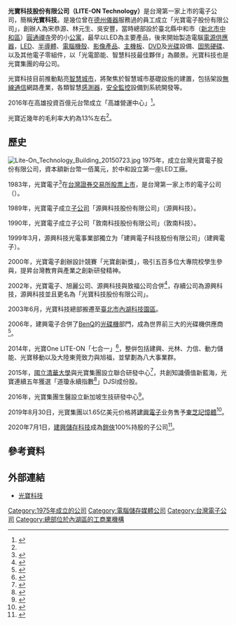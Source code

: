 {{Infobox company
| traded_as = {{twse|2301}}（1983年上市）
| foundation = 1975年
| founder = [[宋恭源|宋恭源]]、[[林元生|林元生]]、[[吳安豐|吳安豐]]
| area_served = 全球
| industry = 資料儲存設備
| products = [[消費性電子|消費性電子]]、[[電腦零組件|電腦零組件]]、[[智慧城市|智慧城市]]、[[智慧車|智慧車]]
| revenue = 美元營收 80億
| net_income = 
| num_employees = 60,300 名 (2017) <ref>{{Cite web |url=https://www.104.com.tw/jobbank/custjob/index.php?r=cust&j=443a422456463f6a3c583a1d1d1d1d5f2443a363189j52&jobsource=checkc |title=104人力銀行 光寶科技 |accessdate=2017-07-12 |archive-date=2018-04-30 |archive-url=https://web.archive.org/web/20180430045527/https://www.104.com.tw/jobbank/custjob/index.php?r=cust&j=443a422456463f6a3c583a1d1d1d1d5f2443a363189j52&jobsource=checkc |dead-url=no }}</ref>
| parent = 
| subsid = 
| homepage = {{URL|www.liteon.com/}}
| company_name = 光寶科技股份有限公司
| company_name_en = Lite-On Technology Corporation
| company_logo = Liteon logo.svg
| company_type = [[上市公司|上市公司]]
| location_city = {{ROC-TW}}<br>[[臺北市|臺北市]][[內湖區|內湖區]][[瑞光路|瑞光路]]392號（光寶科技大樓）
<!-- | 總經理 = [[邱森彬|邱森彬]]-->
| below=毛利率：13%<ref name="Goodinfo!台灣股市資訊網(手機版)">{{cite web | title=(2301) 光寶科歷年經營績效統計 - 合併財報 | website=Goodinfo!台灣股市資訊網(手機版) | url=https://goodinfo.tw/StockInfo/StockBzPerformance.asp?STOCK_ID=2301 | language=zh | access-date=2018-09-27 | archive-date=2018-09-27 | archive-url=https://web.archive.org/web/20180927085647/https://goodinfo.tw/StockInfo/StockBzPerformance.asp?STOCK_ID=2301 | dead-url=no }}</ref>
}}

'''光寶科技股份有限公司（LITE-ON Technology）'''是台灣第一家上市的電子公司，簡稱'''光寶科技'''。是幾位曾在[[德州儀器|德州儀器]]服務過的員工成立「光寶電子股份有限公司」，創辦人為宋恭源、林元生、吳安豐，當時總部設於臺北縣中和市（[[新北市|新北市]][[中和區|中和區]]）[[圓通禪寺_(新北市)|圓通禪寺]]旁的小[[公寓|公寓]]，最早以LED為主要產品，後來開始製造電腦[[電源供應器|電源供應器]]，[[發光二極管|LED]]、[[半導體|半導體]]、[[机箱|電腦機殼]]、[[打印机|影像產品]]、[[主機板|主機板]]、[[光盘驱动器|DVD]]及[[光碟|光碟]]設備、[[固態硬碟|固態硬碟]]、以及其他電子零組件，以「光電節能、智慧科技最佳夥伴」為願景。光寶科技也是光寶集團的母公司。

光寶科技目前推動點亮[[智慧城市|智慧城市]]，將聚焦於智慧城市基礎設施的建置，包括架設[[無線通信|無線通信]]網路產業，各類智慧[[感測器|感測器]]，[[安全監控|安全監控]]設備到{{le|智能路燈|Intelligent street lighting}}系統開發等。

2016年在高雄投資百億元台幣成立「高雄營運中心」<ref name="蘋果日報 2016">{{cite web | author=林韋伶 | title=光寶砸百億 設高雄營運中心 | website=蘋果日報 | date=2016-08-16 | url=https://tw.appledaily.com/finance/daily/20160816/37348483 | language=zh | access-date=2018-05-04 | archive-date=2018-07-10 | archive-url=https://web.archive.org/web/20180710162243/https://tw.appledaily.com/finance/daily/20160816/37348483 | dead-url=no }}</ref>。

光寶近幾年的毛利率大約為13%左右<ref name="Goodinfo!台灣股市資訊網(手機版)"/>。

==歷史==
[[File:Lite-On_Technology_Building_20150723.jpg|thumb]]
1975年，成立台灣光寶電子股份有限公司，資本額新台幣一佰萬元，於中和設立第一座LED工廠。

1983年，光寶電子<ref name="moneydj">{{cite web
 | url=http://www.moneydj.com/kmdj/wiki/wikiviewer.aspx?keyid=9839a6be-69de-4797-8c59-0ea0bcbf7dcd
 | language=中文
 | title=光寶科技股份有限公司
 | publisher=MoneyDJ理財網
 | accessdate=2014-01-19
 | archive-date=2014-02-01
 | archive-url=https://web.archive.org/web/20140201205151/http://www.moneydj.com/kmdj/wiki/wikiviewer.aspx?keyid=9839a6be-69de-4797-8c59-0ea0bcbf7dcd
 | dead-url=no
 }}</ref>在[[台灣證券交易所|台灣證券交易所]][[股票上市|股票上市]]，是台灣第一家上市的電子公司（{{twse|2301}}）。

1989年，光寶電子成立[[子公司|子公司]]「源興科技股份有限公司」（源興科技）。

1990年，光寶電子成立子公司「敦南科技股份有限公司」（敦南科技）。

1999年3月，源興科技光電事業部獨立为「建興電子科技股份有限公司」（建興電子）。

2000年，光寶電子創辦設計競賽「光寶創新獎」，吸引五百多位大專院校學生參與，提昇台灣教育與產業之創新研發精神。

2002年，光寶電子、旭麗公司、源興科技與致福公司合併<ref>{{Cite news|url=https://www.moneydj.com/KMDJ/Report/ReportViewer.aspx?a=a216b05d-8157-4696-b8e0-4be9861c09ca|title=光寶集團大團圓 (光寶四合一)|author=|date=2002-06-12|work=|accessdate=|others=中興投顧}}</ref>，存續公司為源興科技，源興科技並且更名為「光寶科技股份有限公司」。

2003年6月，光寶科技總部搬遷至[[臺北市|臺北市]][[內湖科技園區|內湖科技園區]]。

2006年，建興電子合併了[[Benq|BenQ]]的[[光盘驱动器|光碟機]]部門，成為世界前三大的光碟機供應商<ref>{{Cite journal|title=全球與台灣光電產業展望|author=郭子菱|url=http://www.pida.org.tw/optolink/optolink_pdf/99018508.pdf|journal=光連雙月刊|issue=No.85|doi=|others=|year=2010年1月|volume=|page=|pmid=}}{{Dead link|date=2019年12月 |bot=InternetArchiveBot |fix-attempted=yes }}</ref>。

2014年，光寶One LITE-ON「七合一」<ref>{{Cite news|url=http://news.cnyes.com/news/id/807684|title=鉅亨網|author=黃佩珊|date=2014-01-14|work=|accessdate=}}</ref>，整倂包括建興、光林、力信、動力儲能、光寶移動以及大陸東莞致力與旭福，並擘劃為八大事業群。

2015年，[[國立清華大學|國立清華大學]]與光寶集團設立聯合研發中心<ref>{{Cite news|url=https://video.udn.com/news/387192|title=清華大學、光寶集團 設立聯合研發中心|author=詹惠珠|date=2015-10-22|work=|accessdate=|archive-date=2018-06-24|archive-url=https://web.archive.org/web/20180624092927/https://video.udn.com/news/387192|dead-url=no}}</ref>，共創知識價值新藍海，光寶連續五年獲選「道瓊永續指數<ref>{{Cite news|url=http://www.bcsd.org.tw/news/1453|title=2016年道瓊永續指數(DJSI)台灣入選名單|author=lilly|date=2016-09-09|work=|accessdate=|archive-date=2017-07-18|archive-url=https://web.archive.org/web/20170718085956/http://www.bcsd.org.tw/news/1453|dead-url=no}}</ref>」DJSI成份股。

2016年，光寶集團生醫設立新加坡生技研發中心<ref>{{Cite news|url=http://www.genetinfo.com/trend/item/5776.html|title=科技進軍生醫 光寶集團的skyla天亮了!|author=劉軒彤|date=2017-03-01|work=|accessdate=|archive-date=2018-04-16|archive-url=https://web.archive.org/web/20180416125846/http://www.genetinfo.com/trend/item/5776.html|dead-url=no}}</ref>。

2019年8月30日，光寶集團以1.65亿美元价格將[[建興電子|建興電子]]业务售予[[東芝記憶體|東芝記憶體]]<ref>{{Cite web |url=https://news.mydrivers.com/1/643/643898.htm |title=东芝收购光宝/建兴固态硬盘业务：交易价1.65亿美元 |accessdate=2019-08-31 |archive-date=2019-08-31 |archive-url=https://web.archive.org/web/20190831130900/https://news.mydrivers.com/1/643/643898.htm |dead-url=no }}</ref>。

2020年7月1日，[[建興儲存科技|建興儲存科技]]成為[[鎧俠|鎧俠]]100%持股的子公司<ref>{{Cite web |url=https://money.udn.com/money/story/5710/4669019.htm |title=光寶科固態儲存事業部營業讓與 7/1為交割基準日 |accessdate=2020-06-30 |archive-date=2020-06-30 |archive-url=https://web.archive.org/web/20190831130900/https://news.mydrivers.com/1/643/643898.htm |dead-url=no }}</ref>。

==參考資料==
{{reflist}}


==外部連結==
*[http://www.liteon.com/ 光寶科技]{{Wayback|url=http://www.liteon.com/ |date=20141108112814 }}
{{commons category|Lite-On Technology}}

[[Category:1975年成立的公司|Category:1975年成立的公司]]
[[Category:電腦儲存媒體公司|Category:電腦儲存媒體公司]]
[[Category:台灣電子公司|Category:台灣電子公司]]
[[Category:總部位於內湖區的工商業機構|Category:總部位於內湖區的工商業機構]]